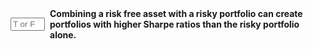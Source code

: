 
::: {.question-block}

<form onsubmit="event.preventDefault(); checkAnswerBox('module3_tf_q54','T')" style="display: flex; align-items: center; gap: 8px;">
<input type="text" id="module3_tf_q54" name="module3_tf_q54" maxlength="1" placeholder="T or F" style="width: 55px;" data-correct-answer="T" /> 
<label for="module3_tf_q54"><strong>Combining a risk free asset with a risky portfolio can create portfolios with higher Sharpe ratios than the risky portfolio alone.</strong></label>
</form>

<div id="feedback-module3_tf_q54" class="feedback" data-status="" style="display:none;">
The sentence is TRUE. Mixing with the risk free asset adjusts risk and can yield a higher Sharpe ratio along the CML.
</div>
:::
